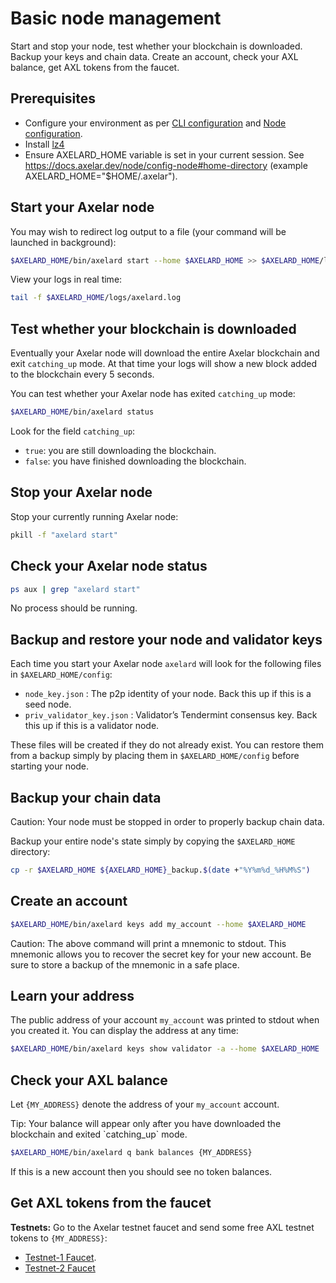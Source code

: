 # Basic node management


Start and stop your node, test whether your blockchain is downloaded. Backup your keys and chain data. Create an account, check your AXL balance, get AXL tokens from the faucet.

## Prerequisites

- Configure your environment as per [CLI configuration](config-cli) and [Node configuration](config-node).
- Install [lz4](https://lz4.github.io/lz4/)
- Ensure AXELARD_HOME variable is set in your current session. See https://docs.axelar.dev/node/config-node#home-directory (example AXELARD_HOME="$HOME/.axelar").


## Start your Axelar node

You may wish to redirect log output to a file (your command will be launched in background):

```bash
$AXELARD_HOME/bin/axelard start --home $AXELARD_HOME >> $AXELARD_HOME/logs/axelard.log 2>&1 &
```

View your logs in real time:

```bash
tail -f $AXELARD_HOME/logs/axelard.log
```

## Test whether your blockchain is downloaded

Eventually your Axelar node will download the entire Axelar blockchain and exit `catching_up` mode. At that time your logs will show a new block added to the blockchain every 5 seconds.

You can test whether your Axelar node has exited `catching_up` mode:

```bash
$AXELARD_HOME/bin/axelard status
```

Look for the field `catching_up`:

- `true`: you are still downloading the blockchain.
- `false`: you have finished downloading the blockchain.


## Stop your Axelar node

Stop your currently running Axelar node:

```bash
pkill -f "axelard start"
```

## Check your Axelar node status

```bash
ps aux | grep "axelard start"
```

No process should be running.

## Backup and restore your node and validator keys

Each time you start your Axelar node `axelard` will look for the following files in `$AXELARD_HOME/config`:

- `node_key.json` : The p2p identity of your node. Back this up if this is a seed node.
- `priv_validator_key.json` : Validator’s Tendermint consensus key. Back this up if this is a validator node.

These files will be created if they do not already exist. You can restore them from a backup simply by placing them in `$AXELARD_HOME/config` before starting your node.

## Backup your chain data

<Callout type="warning" emoji="⚠️">
  Caution: Your node must be stopped in order to properly backup chain data.
</Callout>

Backup your entire node's state simply by copying the `$AXELARD_HOME` directory:

```bash
cp -r $AXELARD_HOME ${AXELARD_HOME}_backup.$(date +"%Y%m%d_%H%M%S")
```

## Create an account

```bash
$AXELARD_HOME/bin/axelard keys add my_account --home $AXELARD_HOME
```

<Callout type="warning" emoji="⚠️">
  Caution: The above command will print a mnemonic to stdout.  This mnemonic allows you to recover the secret key for your new account.  Be sure to store a backup of the mnemonic in a safe place.
</Callout>

## Learn your address

The public address of your account `my_account` was printed to stdout when you created it. You can display the address at any time:

```bash
$AXELARD_HOME/bin/axelard keys show validator -a --home $AXELARD_HOME
```

## Check your AXL balance

Let `{MY_ADDRESS}` denote the address of your `my_account` account.

<Callout emoji="💡">
  Tip: Your balance will appear only after you have downloaded the blockchain and exited `catching_up` mode.
</Callout>

```bash
$AXELARD_HOME/bin/axelard q bank balances {MY_ADDRESS}
```

If this is a new account then you should see no token balances.

## Get AXL tokens from the faucet

**Testnets:**
Go to the Axelar testnet faucet and send some free AXL testnet tokens to `{MY_ADDRESS}`:

- [Testnet-1 Faucet](https://faucet.testnet.axelar.dev/).
- [Testnet-2 Faucet](https://faucet-casablanca.testnet.axelar.dev/)
